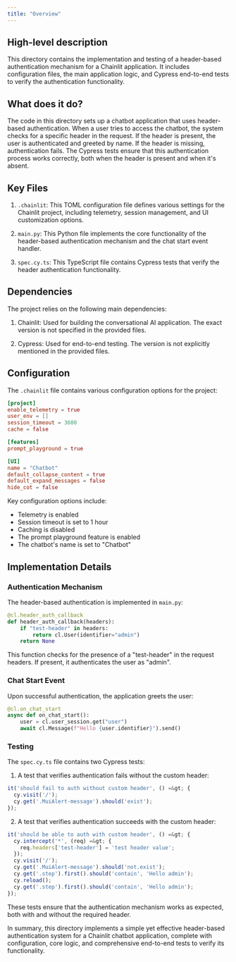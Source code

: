 ```yaml
---
title: "Overview"
---
```


## High-level description
This directory contains the implementation and testing of a header-based authentication mechanism for a Chainlit application. It includes configuration files, the main application logic, and Cypress end-to-end tests to verify the authentication functionality.

## What does it do?
The code in this directory sets up a chatbot application that uses header-based authentication. When a user tries to access the chatbot, the system checks for a specific header in the request. If the header is present, the user is authenticated and greeted by name. If the header is missing, authentication fails. The Cypress tests ensure that this authentication process works correctly, both when the header is present and when it's absent.

## Key Files
1. `.chainlit`: This TOML configuration file defines various settings for the Chainlit project, including telemetry, session management, and UI customization options.

2. `main.py`: This Python file implements the core functionality of the header-based authentication mechanism and the chat start event handler.

3. `spec.cy.ts`: This TypeScript file contains Cypress tests that verify the header authentication functionality.

## Dependencies
The project relies on the following main dependencies:

1. Chainlit: Used for building the conversational AI application. The exact version is not specified in the provided files.

2. Cypress: Used for end-to-end testing. The version is not explicitly mentioned in the provided files.

## Configuration
The `.chainlit` file contains various configuration options for the project:

```toml
[project]
enable_telemetry = true
user_env = []
session_timeout = 3600
cache = false

[features]
prompt_playground = true

[UI]
name = "Chatbot"
default_collapse_content = true
default_expand_messages = false
hide_cot = false
```

Key configuration options include:
- Telemetry is enabled
- Session timeout is set to 1 hour
- Caching is disabled
- The prompt playground feature is enabled
- The chatbot's name is set to "Chatbot"

## Implementation Details

### Authentication Mechanism
The header-based authentication is implemented in `main.py`:

```python
@cl.header_auth_callback
def header_auth_callback(headers):
    if "test-header" in headers:
        return cl.User(identifier="admin")
    return None
```

This function checks for the presence of a "test-header" in the request headers. If present, it authenticates the user as "admin".

### Chat Start Event
Upon successful authentication, the application greets the user:

```python
@cl.on_chat_start
async def on_chat_start():
    user = cl.user_session.get("user")
    await cl.Message(f"Hello {user.identifier}").send()
```

### Testing
The `spec.cy.ts` file contains two Cypress tests:

1. A test that verifies authentication fails without the custom header:

```typescript
it('should fail to auth without custom header', () =&gt; {
  cy.visit('/');
  cy.get('.MuiAlert-message').should('exist');
});
```

2. A test that verifies authentication succeeds with the custom header:

```typescript
it('should be able to auth with custom header', () =&gt; {
  cy.intercept('*', (req) =&gt; {
    req.headers['test-header'] = 'test header value';
  });
  cy.visit('/');
  cy.get('.MuiAlert-message').should('not.exist');
  cy.get('.step').first().should('contain', 'Hello admin');
  cy.reload();
  cy.get('.step').first().should('contain', 'Hello admin');
});
```

These tests ensure that the authentication mechanism works as expected, both with and without the required header.

In summary, this directory implements a simple yet effective header-based authentication system for a Chainlit chatbot application, complete with configuration, core logic, and comprehensive end-to-end tests to verify its functionality.